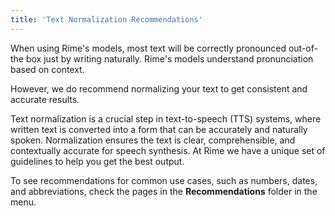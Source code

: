 ```yaml
---
title: 'Text Normalization Recommendations'
---
```


When using Rime's models, most text will be correctly pronounced out-of-the box just by writing naturally. Rime's models understand pronunciation based on context.

However, we do recommend normalizing your text to get consistent and accurate results. 

Text normalization is a crucial step in text-to-speech (TTS) systems, where written text is converted into a form that can be accurately and naturally spoken. Normalization ensures the text is clear, comprehensible, and contextually accurate for speech synthesis.
At Rime we have a unique set of guidelines to help you get the best output. 

To see recommendations for common use cases, such as numbers, dates, and abbreviations, check the pages in the **Recommendations** folder in the menu.


